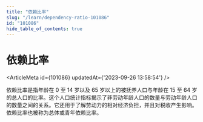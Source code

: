 ```yaml
---
title: "依赖比率"
slug: "/learn/dependency-ratio-101086"
id: "101086"
hide_table_of_contents: true
---
```



# 依赖比率

<ArticleMeta id={101086} updatedAt={'2023-09-26 13:58:54'} />
<div className='border-solid border-b border-t-0 my-4 border-[var(--ifm-color-gray-300)]' />

依赖比率是指年龄在 0 至 14 岁以及 65 岁以上的被抚养人口与年龄在 15 至 64 岁的总人口的比率。这个人口统计指标揭示了非劳动年龄人口的数量与劳动年龄人口的数量之间的关系。它还用于了解劳动力的相对经济负担，并且对税收产生影响。依赖比率也被称为总体或青年依赖比率。
